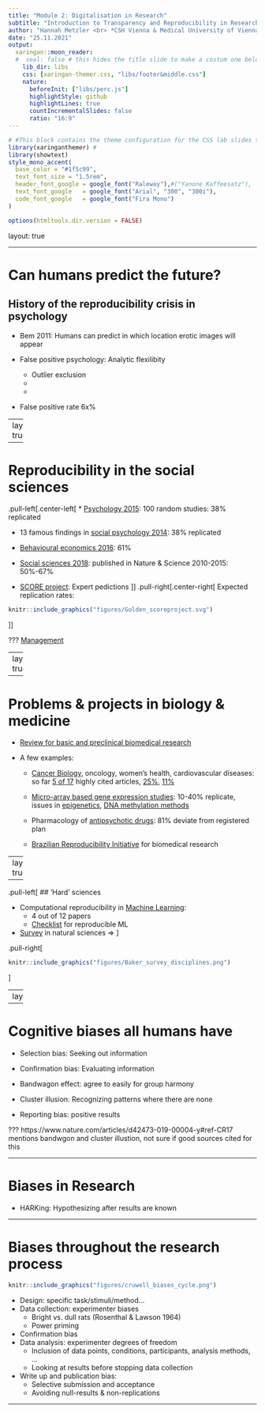 ```yaml
---
title: "Module 2: Digitalisation in Research" 
subtitle: "Introduction to Transparency and Reproducibility in Research"
author: "Hannah Metzler <br> *CSH Vienna & Medical University of Vienna*"
date: "25.11.2021"
output:
  xaringan::moon_reader:
  #  seal: false # this hides the title slide to make a costum one below
    lib_dir: libs 
    css: [xaringan-themer.css, "libs/footer&middle.css"]
    nature:
      beforeInit: ["libs/perc.js"]
      highlightStyle: github
      highlightLines: true
      countIncrementalSlides: false
      ratio: "16:9"
---
```


```r
# #This block contains the theme configuration for the CSS lab slides style
library(xaringanthemer) #
library(showtext)
style_mono_accent(
  base_color = "#1f5c99",
  text_font_size = "1.5rem",
  header_font_google = google_font("Raleway"),#("Yanone Kaffeesatz"),
  text_font_google   = google_font("Arial", "300", "300i"),
  code_font_google   = google_font("Fira Mono")
)
```

```r
options(htmltools.dir.version = FALSE)
```

layout: true

---

# Can humans predict the future? 
## History of the reproducibility crisis in psychology

* Bem 2011: Humans can predict in which location erotic images will appear

* False positive psychology: Analytic flexilibity 
  * Outlier exclusion
  * 
  * 
  
* False positive rate 6x%

---
layout: true
<div class="my-footer"><span>
<a> Open Science Collaboration 2015; Klein et al. 2014; Camerer et al. 2018; Camerer et al. 2016; Hensel 2021; Gordon et al. 2020
</a></span></div>

---

# Reproducibility in the social sciences

.pull-left[.center-left[
* [Psychology 2015](http://science.sciencemag.org/content/349/6251/aac4716): 100 random studies: 38% replicated

* 13 famous findings in [social psychology 2014](https://econtent.hogrefe.com/doi/10.1027/1864-9335/a000178): 38% replicated

* [Behavioural economics 2016](http://science.sciencemag.org/content/351/6280/1433): 61%

* [Social sciences 2018](https://www.nature.com/articles/s41562-018-0399-z): published in Nature & Science 2010-2015: 50%-67%

* [SCORE project](https://royalsocietypublishing.org/doi/10.1098/rsos.200566): Expert pedictions
]]
.pull-right[.center-right[
Expected replication rates: 
```r
knitr::include_graphics("figures/Golden_scoreproject.svg")
```
]]
    
    
???
[Management](https://www.sciencedirect.com/science/article/pii/S0263237321000025?dgcid=rss_sd_all)

---
layout: true
<div class="my-footer"><span>
<a> Begley & Ioannidis 2015; Errington et al. 2014; Prinz et al. 2011; Begley & Ellis 2012;  Francis, 2014; Ioannidis et al. 2009;   Lancee et al. 2017;<br> Amara & Neves 2021
</a></span></div>

---

# Problems & projects in biology & medicine

* [Review for basic and preclinical biomedical research](http://circres.ahajournals.org/content/116/1/116)
* A few examples: 

  * [Cancer Biology](https://elifesciences.org/articles/04333), oncology, women's health, cardiovascular diseases: so far [5 of 17](https://www.nature.com/articles/d41586-021-02486-7?proof=t%C2%A0) highly cited articles, [25%](https://www.nature.com/articles/nrd3439-c1?linkId=33568131), [11%](https://www.nature.com/articles/483531a#Tab1)
  
  * [Micro-array based gene expression studies](https://pubmed.ncbi.nlm.nih.gov/19174838/): 10-40% replicate, <br> issues in [epigenetics](http://www.genetics.org/content/198/2/449), [DNA methylation methods](https://www.sciencedirect.com/science/article/pii/S2666389920300143)
  
  * Pharmacology of [antipsychotic drugs](https://www.nature.com/articles/tp2017203): 81% deviate from registered plan
  
  * [Brazilian Reproducibility Initiative](https://www.nature.com/articles/d41586-021-02486-7?proof=t%C2%A0) for biomedical research

---
layout: true
<div class="my-footer"><span>
<a> Kapoor & Narazanan 2021; Baker 2016
</a></span></div>

---

.pull-left[
## 'Hard' sciences

* Computational reproducibility in [Machine Learning](https://reproducible.cs.princeton.edu/): 
  * 4 out of 12 papers 
  * [Checklist](https://www.cs.mcgill.ca/~jpineau/ReproducibilityChecklist.pdf) for reproducible ML

* [Survey](https://www.nature.com/articles/533452a) in natural sciences =>
]

.pull-right[

```r
knitr::include_graphics("figures/Baker_survey_disciplines.png")
```
]

---
layout:true

---

# Cognitive biases all humans have

* Selection bias: Seeking out information

* Confirmation bias: Evaluating information

* Bandwagon effect: agree to easily for group harmony

* Cluster illusion: Recognizing patterns where there are none

* Reporting bias: positive results

???
https://www.nature.com/articles/d42473-019-00004-y#ref-CR17 mentions bandwgon and cluster illustion, not sure if good sources cited for this

---

# Biases in Research

* HARKing: Hypothesizing after results are known


---

# Biases throughout the research process

```r
knitr::include_graphics("figures/cruwell_biases_cycle.png")
```

* Design: specific task/stimuli/method… 
* Data collection: experimenter biases
  * Bright vs. dull rats (Rosenthal & Lawson 1964)
  * Power priming
* Confirmation bias
* Data analysis: experimenter degrees of freedom 
  * Inclusion of data points, conditions, participants, analysis methods, …
  * Looking at results before stopping data collection
* Write up and publication bias: 
  * Selective submission and acceptance
  * Avoiding null-results & non-replications

---